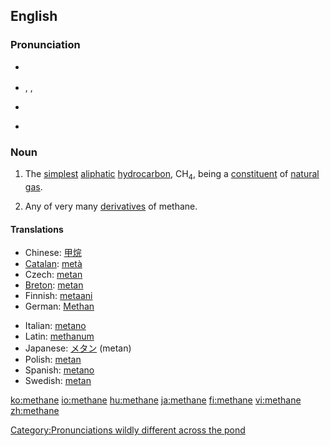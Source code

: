 ==English==
{{wikipedia}}

===Pronunciation===
*{{a|RP}} {{IPA|/ˈmiːθeɪn/}}
*{{a|US}} {{enPR|mĕth'ān}}, {{IPA|/ˈmɛθeɪn/}}, {{SAMPA|/"mETeIn/}}
*{{audio|en-uk-methane.ogg|Audio (UK)}}
*{{audio|en-us-methane.ogg|Audio (US)}}
*:{{rhymes|ɛθeɪn}}

===Noun===
{{en-noun|s|-}}

# {{context|organic compound|uncountable}} The [[simplest]] [[aliphatic]] [[hydrocarbon]], CH<sub>4</sub>, being a [[constituent]] of [[natural gas]].
# {{context|organic chemistry|countable}} Any of very many [[derivative]]s of methane.

====Translations====
{{trans-top|the compound CH<sub>4</sub>}}
*Chinese: [[甲烷]]
*[[Catalan]]: [[metà]] {{m}}
*Czech: [[metan]] {{m}}
*[[Breton]]: [[metan]] {{m}}
*Finnish: [[metaani]]
*German: [[Methan]] {{n}}
{{trans-mid}}
*Italian: [[metano]]
*Latin: [[methanum]]
*Japanese: [[メタン]] (metan)
*Polish: [[metan]] {{m}}
*Spanish: [[metano]] {{m}}
*Swedish: [[metan]] {{n}}
{{trans-bottom}}

[[Category:Pronunciations wildly different across the pond]]

[[ko:methane]]
[[io:methane]]
[[hu:methane]]
[[ja:methane]]
[[fi:methane]]
[[vi:methane]]
[[zh:methane]]